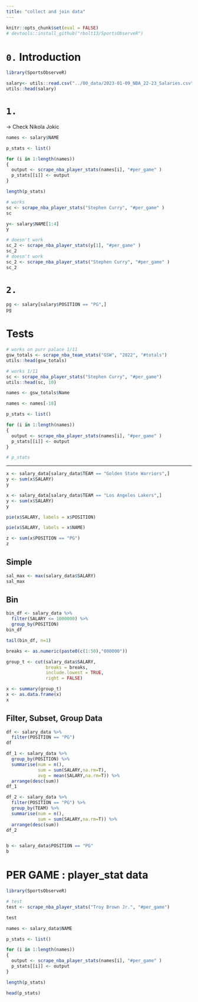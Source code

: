 ```yaml
---
title: "collect and join data"
---
```


```r
knitr::opts_chunk$set(eval = FALSE)
# devtools::install_github("rbolt13/SportsObserveR")
```

# `0.` Introduction

```r
library(SportsObserveR)
```

```r
salary<- utils::read.csv("../00_data/2023-01-09_NBA_22-23_Salaries.csv")
utils::head(salary)
```

# `1.` 

-> Check Nikola Jokic

```r
names <- salary$NAME

p_stats <- list()

for (i in 1:length(names))
{
  output <- scrape_nba_player_stats(names[i], "#per_game" )
  p_stats[[i]] <- output
}
```

```r
length(p_stats)
```


```r
# works
sc <- scrape_nba_player_stats("Stephen Curry", "#per_game" )
sc
```

```r
y<- salary$NAME[1:4]
y
```

```r
# doesn't work 
sc_2 <- scrape_nba_player_stats(y[1], "#per_game" )
sc_2
# doesn't work 
sc_2 <- scrape_nba_player_stats("Stephen Curry", "#per_game" )
sc_2
```


# `2.`

```r
pg <- salary[salary$POSITION == "PG",]
pg
```

#  Tests

```r
# works on purr palace 1/11
gsw_totals <- scrape_nba_team_stats("GSW", "2022", "#totals")
utils::head(gsw_totals)
```

```r
# works 1/11
sc <- scrape_nba_player_stats("Stephen Curry", "#per_game")
utils::head(sc, 10)
```

```r
names <- gsw_totals$Name

names <- names[-18]

p_stats <- list()

for (i in 1:length(names))
{
  output <- scrape_nba_player_stats(names[i], "#per_game" )
  p_stats[[i]] <- output
}
```

```r
# p_stats
```

---



```r
x <- salary_data[salary_data$TEAM == "Golden State Warriors",]
y <- sum(x$SALARY)
y
```


```r
x <- salary_data[salary_data$TEAM == "Los Angeles Lakers",]
y <- sum(x$SALARY)
y
```

```r
pie(x$SALARY, labels = x$POSITION)
```


```r
pie(x$SALARY, labels = x$NAME)
```


```r
z <- sum(x$POSITION == "PG")
z
```

## Simple

```r
sal_max <- max(salary_data$SALARY)
sal_max
```

## Bin 

```r
bin_df <- salary_data %>%
  filter(SALARY <= 1000000) %>%
  group_by(POSITION) 
bin_df

tail(bin_df, n=1)
```

```r
breaks <- as.numeric(paste0(c(1:50),"000000"))

group_t <- cut(salary_data$SALARY,
               breaks = breaks,
               include.lowest = TRUE,
               right = FALSE)

x <- summary(group_t)
x <- as.data.frame(x)
x
```



## Filter, Subset, Group Data


```r
df <- salary_data %>%
  filter(POSITION == "PG") 
df
```


```r
df_1 <- salary_data %>%
  group_by(POSITION) %>%
  summarise(num = n(),
            sum = sum(SALARY,na.rm=T),
            avg = mean(SALARY,na.rm=T)) %>%
  arrange(desc(sum))
df_1
```


```r
df_2 <- salary_data %>%
  filter(POSITION == "PG") %>%
  group_by(TEAM) %>%
  summarise(num = n(),
            sum = sum(SALARY,na.rm=T)) %>%
  arrange(desc(sum))
df_2
```

```r

```





```r
b <- salary_data$POSITION == "PG"
b
```


# PER GAME : player_stat data

```r
library(SportsObserveR)
```


```r
# test
test <- scrape_nba_player_stats("Troy Brown Jr.", "#per_game")

test
```


```r
names <- salary_data$NAME

p_stats <- list()

for (i in 1:length(names))
{
  output <- scrape_nba_player_stats(names[i], "#per_game" )
  p_stats[[i]] <- output
}
```

```r
length(p_stats)
```


```r
head(p_stats)
```












